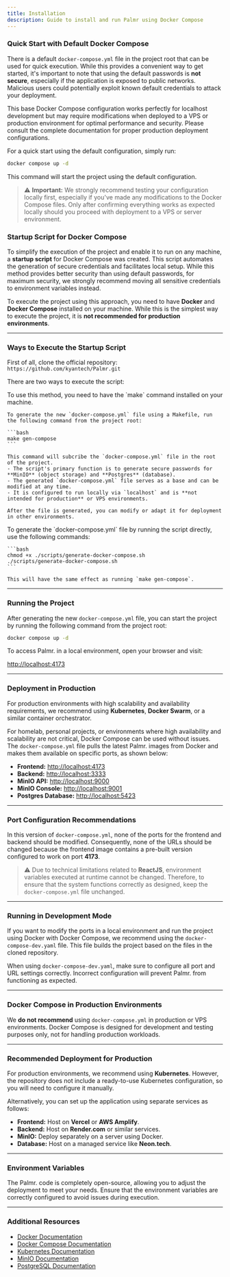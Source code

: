 ```yaml
---
title: Installation
description: Guide to install and run Palmr using Docker Compose
---
```



### Quick Start with Default Docker Compose

There is a default `docker-compose.yml` file in the project root that can be used for quick execution. While this provides a convenient way to get started, it's important to note that using the default passwords is **not secure**, especially if the application is exposed to public networks. Malicious users could potentially exploit known default credentials to attack your deployment.

This base Docker Compose configuration works perfectly for localhost development but may require modifications when deployed to a VPS or production environment for optimal performance and security. Please consult the complete documentation for proper production deployment configurations.

For a quick start using the default configuration, simply run:
```bash
docker compose up -d
```
This command will start the project using the default configuration.

> ⚠️ **Important:** We strongly recommend testing your configuration locally first, especially if you've made any modifications to the Docker Compose files. Only after confirming everything works as expected locally should you proceed with deployment to a VPS or server environment.

### Startup Script for Docker Compose

To simplify the execution of the project and enable it to run on any machine, a **startup script** for Docker Compose was created. This script automates the generation of secure credentials and facilitates local setup. While this method provides better security than using default passwords, for maximum security, we strongly recommend moving all sensitive credentials to environment variables instead.

To execute the project using this approach, you need to have **Docker** and **Docker Compose** installed on your machine. While this is the simplest way to execute the project, it is **not recommended for production environments**.  

---

### Ways to Execute the Startup Script  

First of all, clone the official repository: `https://github.com/kyantech/Palmr.git`

There are two ways to execute the script:  

<Tabs>
  <TabItem label="1. Using a Makefile">
    To use this method, you need to have the `make` command installed on your machine.
    
    To generate the new `docker-compose.yml` file using a Makefile, run the following command from the project root:  

    ```bash
    make gen-compose
    ```

    This command will subcribe the `docker-compose.yml` file in the root of the project.  
    - The script's primary function is to generate secure passwords for **MinIO** (object storage) and **Postgres** (database).  
    - The generated `docker-compose.yml` file serves as a base and can be modified at any time.  
    - It is configured to run locally via `localhost` and is **not intended for production** or VPS environments.  

    After the file is generated, you can modify or adapt it for deployment in other environments.  
  </TabItem>
  <TabItem label="2. Running the Script Directly">
    To generate the `docker-compose.yml` file by running the script directly, use the following commands:  

    ```bash
    chmod +x ./scripts/generate-docker-compose.sh  
    ./scripts/generate-docker-compose.sh  
    ```

    This will have the same effect as running `make gen-compose`.  
  </TabItem>
</Tabs>

---

### Running the Project  
After generating the new `docker-compose.yml` file, you can start the project by running the following command from the project root:  

```bash
docker compose up -d
```

To access Palmr. in a local environment, open your browser and visit:  

[http://localhost:4173](http://localhost:4173)  

---

### Deployment in Production  
For production environments with high scalability and availability requirements, we recommend using **Kubernetes**, **Docker Swarm**, or a similar container orchestrator.  

For homelab, personal projects, or environments where high availability and scalability are not critical, Docker Compose can be used without issues. The `docker-compose.yml` file pulls the latest Palmr. images from Docker and makes them available on specific ports, as shown below:  

- **Frontend:** [http://localhost:4173](http://localhost:4173)  
- **Backend:** [http://localhost:3333](http://localhost:3333)  
- **MinIO API:** [http://localhost:9000](http://localhost:9000)  
- **MinIO Console:** [http://localhost:9001](http://localhost:9001)  
- **Postgres Database:** [http://localhost:5423](http://localhost:5423)  

---

### Port Configuration Recommendations  
In this version of `docker-compose.yml`, none of the ports for the frontend and backend should be modified. Consequently, none of the URLs should be changed because the frontend image contains a pre-built version configured to work on port **4173**.  

> ⚠️ Due to technical limitations related to **ReactJS**, environment variables executed at runtime cannot be changed. Therefore, to ensure that the system functions correctly as designed, keep the `docker-compose.yml` file unchanged.  

---

### Running in Development Mode  
If you want to modify the ports in a local environment and run the project using Docker with Docker Compose, we recommend using the `docker-compose-dev.yaml` file. This file builds the project based on the files in the cloned repository.  

When using `docker-compose-dev.yaml`, make sure to configure all port and URL settings correctly. Incorrect configuration will prevent Palmr. from functioning as expected.  

---

### Docker Compose in Production Environments  
We **do not recommend** using `docker-compose.yml` in production or VPS environments. Docker Compose is designed for development and testing purposes only, not for handling production workloads.  

---

### Recommended Deployment for Production  
For production environments, we recommend using **Kubernetes**. However, the repository does not include a ready-to-use Kubernetes configuration, so you will need to configure it manually.  

Alternatively, you can set up the application using separate services as follows:  

- **Frontend:** Host on **Vercel** or **AWS Amplify**.  
- **Backend:** Host on **Render.com** or similar services.  
- **MinIO:** Deploy separately on a server using Docker.  
- **Database:** Host on a managed service like **Neon.tech**.  

---

### Environment Variables  
The Palmr. code is completely open-source, allowing you to adjust the deployment to meet your needs. Ensure that the environment variables are correctly configured to avoid issues during execution.  

---

### Additional Resources

- [Docker Documentation](https://docs.docker.com/)
- [Docker Compose Documentation](https://docs.docker.com/compose/)
- [Kubernetes Documentation](https://kubernetes.io/docs/)
- [MinIO Documentation](https://min.io/docs/minio/container/index.html)
- [PostgreSQL Documentation](https://www.postgresql.org/docs/)
